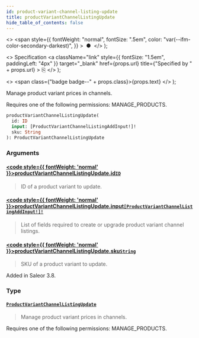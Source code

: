 ```yaml
---
id: product-variant-channel-listing-update
title: productVariantChannelListingUpdate
hide_table_of_contents: false
---
```


  <>
    <span
      style={{
        fontWeight: "normal",
        fontSize: ".5em",
        color: "var(--ifm-color-secondary-darkest)",
      }}
    >
      &nbsp;●&nbsp;
    </span>
  </>
);

  <>
    Specification
    <a
      className="link"
      style={{ fontSize: "1.5em", paddingLeft: "4px" }}
      target="\_blank"
      href={props.url}
      title={"Specified by " + props.url}
    >
      ⎘
    </a>
  </>
);

  <>
    <span class={"badge badge--" + props.class}>{props.text}</span>
  </>
);

Manage product variant prices in channels.

Requires one of the following permissions: MANAGE_PRODUCTS.

```graphql
productVariantChannelListingUpdate(
  id: ID
  input: [ProductVariantChannelListingAddInput!]!
  sku: String
): ProductVariantChannelListingUpdate
```

### Arguments

#### [<code style={{ fontWeight: 'normal' }}>productVariantChannelListingUpdate.<b>id</b></code>](#)<Bullet />[`ID`](../../api-reference/scalars/id) <Badge class="secondary" text="scalar"/>

> ID of a product variant to update.

#### [<code style={{ fontWeight: 'normal' }}>productVariantChannelListingUpdate.<b>input</b></code>](#)<Bullet />[`[ProductVariantChannelListingAddInput!]!`](../../api-reference/inputs/product-variant-channel-listing-add-input) <Badge class="secondary" text="non-null"/> <Badge class="secondary" text="input"/>

> List of fields required to create or upgrade product variant channel listings.

#### [<code style={{ fontWeight: 'normal' }}>productVariantChannelListingUpdate.<b>sku</b></code>](#)<Bullet />[`String`](../../api-reference/scalars/string) <Badge class="secondary" text="scalar"/>

> SKU of a product variant to update.

Added in Saleor 3.8.

>

### Type

#### [`ProductVariantChannelListingUpdate`](../../api-reference/objects/product-variant-channel-listing-update) <Badge class="secondary" text="object"/>

> Manage product variant prices in channels.

Requires one of the following permissions: MANAGE_PRODUCTS.

>

